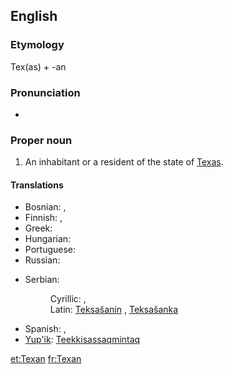 ==English==

===Etymology===
Tex(as) + -an

===Pronunciation===
* {{rhymes|ɛksən}}

===Proper noun===
{{en-proper noun|Texans}}

# An inhabitant or a resident of the state of [[Texas]].

====Translations====
{{trans-top|an inhabitant or a resident of the state of Texas}}
* Bosnian: {{t|bs|Teksašanin|m}}, {{t|bs|Teksašanka|f}}
* Finnish: {{t-|fi|teksasilainen}}, {{t-|fi|texasilainen}}
* Greek: {{t|el|Τεξανός|m|tr=Texanós}}
* Hungarian: {{t|hu|texasi}}
* Portuguese: {{t+|pt|texano|m}}
* Russian: {{t-|ru|техасец|m|tr=texásets}}
{{trans-mid}}
* Serbian:
*: Cyrillic: {{t|sr|Тексашанин|m|sc=Cyrl}}, {{t|sr|Тексашанка|f|sc=Cyrl}}
*: Latin: [[Teksašanin#Serbian|Teksašanin]] {{m}}, [[Teksašanka#Serbian|Teksašanka]] {{f}}
* Spanish: {{t-|es|texano|m}}, {{t|es|tejano|m}}
* [[Yup'ik]]: [[Teekkisassaqmintaq]]
{{trans-bottom}}

[[et:Texan]]
[[fr:Texan]]